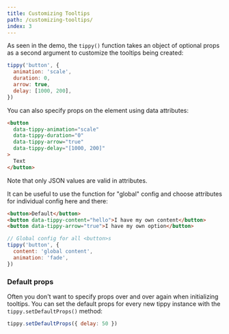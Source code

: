 ```yaml
---
title: Customizing Tooltips
path: /customizing-tooltips/
index: 3
---
```


As seen in the demo, the `tippy()` function takes an object of optional props as
a second argument to customize the tooltips being created:

```js
tippy('button', {
  animation: 'scale',
  duration: 0,
  arrow: true,
  delay: [1000, 200],
})
```

You can also specify props on the element using data attributes:

```html
<button
  data-tippy-animation="scale"
  data-tippy-duration="0"
  data-tippy-arrow="true"
  data-tippy-delay="[1000, 200]"
>
  Text
</button>
```

Note that only JSON values are valid in attributes.

It can be useful to use the function for "global" config and choose attributes
for individual config here and there:

```html
<button>Default</button>
<button data-tippy-content="hello">I have my own content</button>
<button data-tippy-arrow="true">I have my own option</button>
```

```js
// Global config for all <button>s
tippy('button', {
  content: 'global content',
  animation: 'fade',
})
```

### Default props

Often you don't want to specify props over and over again when initializing
tooltips. You can set the default props for every new tippy instance with the
`tippy.setDefaultProps()` method:

```js
tippy.setDefaultProps({ delay: 50 })
```
